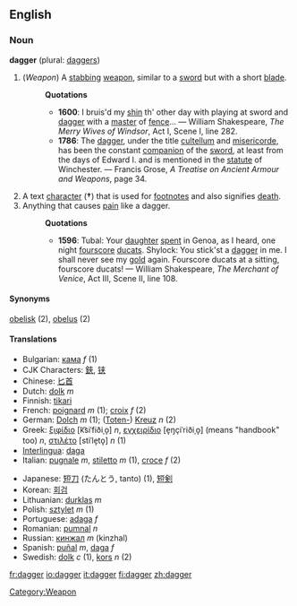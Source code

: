 ==English==
===Noun===
'''dagger''' (plural: [[daggers]])
#(''Weapon'') [[Category:Weapon]]  A [[stab]]bing [[weapon]], similar to a [[sword]] but with a short [[blade]].
#:'''Quotations'''
#:*'''1600''': I bruis'd my [[shin]] th' other day with playing at sword and [[dagger]] with a [[master]] of [[fence]]... &mdash; William Shakespeare, ''The Merry Wives of Windsor'', Act I, Scene I, line 282.
#:*'''1786''': The [[dagger]], under the title [[cultellum]] and [[misericorde]], has been the constant [[companion]] of the [[sword]], at least from the days of Edward I. and is mentioned in the [[statute]] of Winchester. &mdash; Francis Grose, ''A Treatise on Ancient Armour and Weapons'', page 34.
#A text [[character]] ('''&dagger;''') that is used for [[footnote]]s and also signifies [[death]]. 
#Anything that causes [[pain]] like a dagger.  
#:'''Quotations'''
#:*'''1596''': Tubal: Your [[daughter]] [[spent]] in Genoa, as I heard, one night [[fourscore]] [[ducat]]s. Shylock: You stick'st a [[dagger]] in me. I shall never see my [[gold]] again.  Fourscore ducats at a sitting, fourscore ducats! &mdash; William Shakespeare, ''The Merchant of Venice'', Act III, Scene II, line 108.
====Synonyms====
[[obelisk]] (2), [[obelus]] (2)

====Translations====
{{top}}<!--languages from A to I go here-->
*Bulgarian: [[кама]] ''f'' (1)
*CJK Characters: [[鋏]], [[铗]]
*Chinese: [[匕首]]
*Dutch: [[dolk]] ''m''
*Finnish: [[tikari]]
*French: [[poignard]] ''m'' (1); [[croix]] ''f'' (2)
*German: [[Dolch]] ''m'' (1); ([[Totenkreuz|Toten-]]) [[Kreuz]] ''n'' (2) 
*Greek: [[ξιφίδιο]] [k͡siˈfiðiˌo̞] ''n'', [[εγχειρίδιο]] [e̞ŋçiˈriðiˌo̞] (means "handbook" too) ''n'', [[στιλέτο]] [stiˈle̞to̞] ''n'' (1)
*[[Interlingua]]: [[daga]]
*Italian: [[pugnale]] ''m'', [[stiletto]] ''m'' (1), [[croce]] ''f'' (2)
{{mid}}<!--languages from J to Z go here-->
*Japanese: [[短刀]] (たんとう, tanto) (1), [[短剣]]
*Korean: [[회검]]
*Lithuanian: [[durklas]] ''m''
*Polish: [[sztylet]] ''m'' (1)
*Portuguese: [[adaga]] ''f''
*Romanian: [[pumnal]] ''n''
*Russian: [[кинжал]] ''m'' (kinzhal)
*Spanish: [[puñal]] ''m'', [[daga]] ''f''
*Swedish: [[dolk]] ''c'' (1), [[kors]] ''n'' (2)
{{bottom}}

[[fr:dagger]]
[[io:dagger]]
[[it:dagger]]
[[fi:dagger]]
[[zh:dagger]]